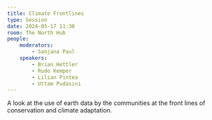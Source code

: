 ```yaml
---
title: Climate Frontlines
type: Session
date: 2024-05-17 11:30
room: The North Hub
people:
    moderators:
        - Sanjana Paul
    speakers:
        - Brian Hettler
        - Rudo Kemper
        - Lilian Pintea
        - Uttam Pudasini
---
```

A look at the use of earth data by the communities at the front lines of conservation and climate adaptation.